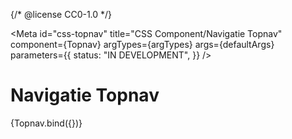 {/* @license CC0-1.0 */}


<Meta
  id="css-topnav"
  title="CSS Component/Navigatie Topnav"
  component={Topnav}
  argTypes={argTypes}
  args={defaultArgs}
  parameters={{
    status: "IN DEVELOPMENT",
  }}
/>

# Navigatie Topnav

<Canvas>
  <Story name="Default" args={exampleArgs}>
    {Topnav.bind({})}
  </Story>
</Canvas>

<ArgsTable story="Default" />
